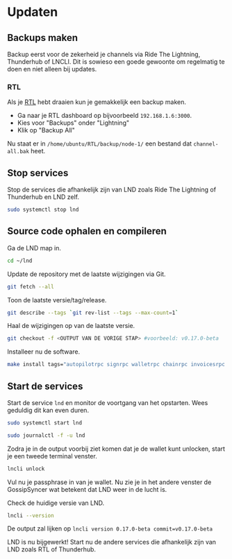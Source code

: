 # Updaten

## Backups maken

Backup eerst voor de zekerheid je channels via Ride The Lightning, Thunderhub of LNCLI. Dit is sowieso een goede gewoonte om regelmatig te doen en niet alleen bij updates.

### RTL

Als je [RTL](/lightning-extensions/ride-the-lightning) hebt draaien kun je gemakkelijk een backup maken.

* Ga naar je RTL dashboard op bijvoorbeeld `192.168.1.6:3000`. 
* Kies voor "Backups" onder "Lightning"
* Klik op "Backup All"

Nu staat er in `/home/ubuntu/RTL/backup/node-1/` een bestand dat `channel-all.bak` heet.

## Stop services

Stop de services die afhankelijk zijn van LND zoals Ride The Lightning of Thunderhub en LND zelf.

```bash
sudo systemctl stop lnd
```

## Source code ophalen en compileren

Ga de LND map in.

```bash
cd ~/lnd
```

Update de repository met de laatste wijzigingen via Git.

```bash
git fetch --all
```

Toon de laatste versie/tag/release.

```bash
git describe --tags `git rev-list --tags --max-count=1`
```

Haal de wijzigingen op van de laatste versie.

```bash
git checkout -f <OUTPUT VAN DE VORIGE STAP> #voorbeeld: v0.17.0-beta
```

Installeer nu de software.

```bash
make install tags="autopilotrpc signrpc walletrpc chainrpc invoicesrpc routerrpc watchtowerrpc monitoring peersrpc"
```

## Start de services

Start de service `lnd` en monitor de voortgang van het opstarten. Wees geduldig dit kan even duren.

```bash
sudo systemctl start lnd

sudo journalctl -f -u lnd
```

Zodra je in de output voorbij ziet komen dat je de wallet kunt unlocken, start je een tweede terminal venster.

```bash
lncli unlock
```

Vul nu je passphrase in van je wallet. Nu zie je in het andere venster de GossipSyncer wat betekent dat LND weer in de lucht is.

Check de huidige versie van LND.

```bash
lncli --version
```

De output zal lijken op `lncli version 0.17.0-beta commit=v0.17.0-beta`

LND is nu bijgewerkt! Start nu de andere services die afhankelijk zijn van LND zoals RTL of Thunderhub.

